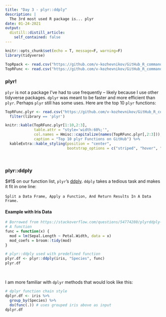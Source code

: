 ```yaml
---
title: "Day 3 - plyr::ddply"
description: |
  The 3rd most used R package is... plyr
date: 01-24-2021
output:
  distill::distill_article:
    self_contained: false
---
```


```r
knitr::opts_chunk$set(echo = T, message=F, warning=F)
library(tidyverse)

TopRpack <- read.csv("https://github.com/v-kozhevnikov/GitHub_R_commands/raw/master/data/top_100_packages.csv")
TopRFunc <- read.csv("https://github.com/v-kozhevnikov/GitHub_R_commands/raw/master/data/top_2000_functions.csv")
```

### plyr!

`plyr` is not a package I've had to use frequently – likely because I use other tidyverse packages. `dplyr` was meant to be faster and more efficient than `plyr`. Perhaps `plyr` still has some uses. Here are the top 10 `plyr` functions:

```r
TopRFunc.plyr <- read.csv("https://github.com/v-kozhevnikov/GitHub_R_commands/raw/master/data/top_2000_functions.csv") %>%
  filter(library == 'plyr')

knitr::kable(TopRFunc.plyr[1:10,2:3],
             table.attr = "style='width:60%;'",
             col.names = Hmisc::capitalize(names(TopRFunc.plyr[,2:3])),
             caption = "Top 10 plyr Functions on GitHub") %>%
  kableExtra::kable_styling(position = "center",
                            bootstrap_options = c("striped", "hover", "condensed", "responsive"))
```
<br>

### plyr::ddply
$#1$ on our function list, `plyr`'s [ddply](https://www.rdocumentation.org/packages/plyr/versions/1.8.6/topics/ddply). `ddply` takes a tedious task and makes it fit in one line:
<br><br>
```Split a Data Frame, Apply a Function, And Return Results In A Data Frame.```
<br>

#### Example with Iris Data

```r
# Borrowed from https://stackoverflow.com/questions/54774280/plyrddply-equivalent-in-dplyr
# A function
func = function(x) {
  mod = lm(Sepal.Length ~ Petal.Width, data = x)
  mod_coefs = broom::tidy(mod)
}

# plyr::ddply used with predefined function
plyr.df <- plyr::ddply(iris, "Species", func)
plyr.df
```
<br>

I am more familiar with `dplyr` methods that would look like this:

```r
# dplyr function chain style
dplyr.df <- iris %>%
  group_by(Species) %>%
  do(func(.)) # uses grouped iris above as input
dplyr.df
```
